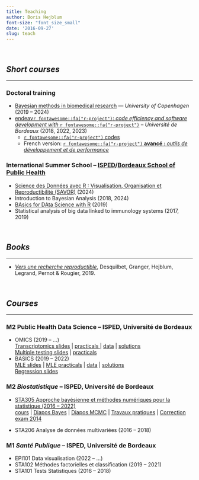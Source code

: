 ```yaml
---
title: Teaching
author: Boris Hejblum
font-size: "font_size_small"
date: '2016-09-27'
slug: teach
---
```



</br>

## *Short courses*

***

### Doctoral training

 * [Bayesian methods in biomedical research](https://bayesbiomed.borishejblum.science) --- *University of Copenhagen* (2019 -- 2024)
 * [endeav`r fontawesome::fa("r-project")`: *code efficiency and software development with* `r fontawesome::fa("r-project")`](https://endeavr.borishejblum.science) -- *Université de Bordeaux* (2018, 2022, 2023)  
    + [`r fontawesome::fa("r-project")` codes](https://github.com/borishejblum/mypkgr/archive/refs/tags/v2022.tar.gz)
    + French version: [`r fontawesome::fa("r-project")` **avancé :** *outils de développement et de performance*](https://r-dev-perf.borishejblum.science)

### International Summer School -- [ISPED](http://www.isped.u-bordeaux.fr/Formation/Ecoled%C3%A9t%C3%A9.aspx)/[Bordeaux School of Public Health](http://bss-publichealth.u-bordeaux.fr/en/Program/Course-n-1-Statistical-analysis-of-big-data-linked-to-immunology-systems/r742.html)
  
  * [Science des Données avec R : Visualisation, Organisation et Reproductibilité (SAVOR)](/teaching_subfolders/savor) (2024)
  * Introduction to Bayesian Analysis (2018, 2024)
  * [BAsics for DAta Science with R](/teaching_subfolders/badas) (2019)
  * Statistical analysis of big data linked to immunology systems (2017, 2019)



</br>

## *Books*

***

  * [*Vers une recherche reproductible*](https://rr-france.github.io/bookrr/), Desquilbet, Granger, Hejblum, Legrand, Pernot & Rougier, 2019.
  


</br>

## *Courses*

***

### M2 Public Health Data Science -- ISPED, Université de Bordeaux
  
  * OMICS (2019 -- ...)  
   [Transcriptomics slides](/files/transcriptomics-eur/TranscriptomicsData.pdf) | <a href="/html/m2phds-omics/transcriptomics_M2PHDS_OMICS_practicals.html" target="_blank"> practicals </a> | [data](/files/transcriptomics-eur/SinghaniaTB_data.Rdata) | <a href="/html/m2phds-omics/transcriptomics_M2PHDS_OMICS_practicals_solutions.html" target="_blank">solutions </a>  
   [Multiple testing slides](/files/transcriptomics-eur/MultiTests_Slides.pdf) | <a href="/html/m2phds-omics/multitests_M2PHDS_OMICS_practicals.html" target="_blank"> practicals </a>
  * BASICS (2019 -- 2022)  
  <a href="/html/m2phds-basics/biostatistics_basics_MLEslides.html" target="_blank">MLE slides</a> | <a href="/html/m2phds-basics/biostatistics_basics_MLEpracticals.html" target="_blank">MLE practicals</a> | [data](/files/birthweight_data.txt) | <a href="/html/m2phds-basics/biostatistics_basics_MLEpracticals_solutions.html" target="_blank">solutions</a>  
  <a href="/html/m2phds-basics/biostatistics_basics_REGslides.html" target="_blank">Regression slides</a> 
   

### M2 *Biostatistique* -- ISPED, Université de Bordeaux

  * [STA305 Approche bayésienne et méthodes numériques pour la statistique (2016 -- 2022)](https://sta305bayes.borishejblum.science)  
  <a href="/files/STA305cours_etud.pdf" target="_blank">cours</a> | <a href="/files/STA305slides_Bayes.pdf" target="_blank">Diapos Bayes</a> | <a href="/files/STA305slides_MCMC.pdf" target="_blank">Diapos MCMC</a> | <a href="/html/STA305/STA305_TP_enonce.html" target="_blank">Travaux pratiques</a> <!-- - <a href="/html/STA305/STA305_TP_correction.html" target="_blank">correction</a> -->| <a href="/files/ExamBayes_20132014_ALL_COR.pdf" target="_blank">Correction exam 2014</a>
  
  * STA206 Analyse de données multivariées (2016 -- 2018)


### M1 *Santé Publique* -- ISPED, Université de Bordeaux

  * EPI101 Data visualisation (2022 -- ...)
  * STA102 Méthodes factorielles et classification (2019 -- 2021)
  * STA101 Tests Statistiques (2016 -- 2018)


